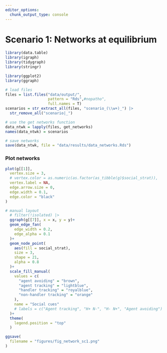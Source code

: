 ```yaml
---
editor_options: 
  chunk_output_type: console
---
```


# Scenario 1: Networks at equilibrium

```r
library(data.table)
library(igraph)
library(tidygraph)
library(stringr)

library(ggplot2)
library(ggraph)
```


```r
# load files
files = list.files("data/output/", 
                   pattern = "Rds",#nopatho", 
                   full.names = T)
scenarios = str_extract_all(files, "scenario_(\\w+)_") |> 
  str_remove_all("scenario|_")

# use the get networks function
data_ntwk = lapply(files, get_networks)
names(data_ntwk) = scenarios
```

```r
# save networks
save(data_ntwk, file = "data/results/data_networks.Rds")
```

### Plot networks

```r
plot(g[[1]], 
  vertex.size = 3,
  # vertex.color = as.numeric(as.factor(as_tibble(g)$social_strat)),
  vertex.label = NA, 
  edge.arrow.size = 0,
  edge.width = 0.1,
  edge.color = "black"
)

# manual layout
  # filter(!isolated) |>
  ggraph(g[[7]], x = x, y = y)+
  geom_edge_fan(
    edge_width = 0.2,
    edge_alpha = 0.1
  )+
  geom_node_point(
    aes(fill = social_strat),
    size = 3,
    shape = 21,
    alpha = 0.8
  )+
  scale_fill_manual(
    values = c(
      "agent avoiding" = "brown",
      "agent tracking" = "lightblue",
      "handler tracking" = "royalblue",
      "non-handler tracking" = "orange"
    ),
    name = "Social cues"
    # labels = c("Agent tracking", "H+ N-", "H- N+", "Agent avoiding")
  )+
  theme(
    legend.position = "top"
  )

ggsave(
  filename = "figures/fig_network_sc1.png"
)
```
